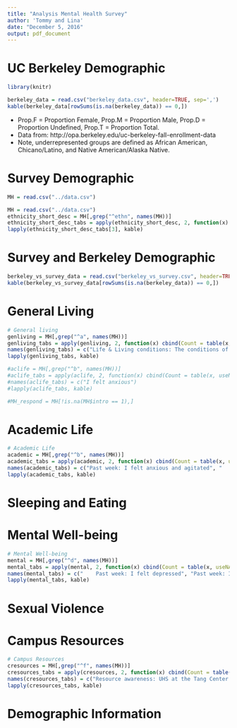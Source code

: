 ```yaml
---
title: "Analysis Mental Health Survey"
author: 'Tommy and Lina'
date: "December 5, 2016"
output: pdf_document
---
```


# UC Berkeley Demographic
```r
library(knitr)

berkeley_data = read.csv("berkeley_data.csv", header=TRUE, sep=',')
kable(berkeley_data[rowSums(is.na(berkeley_data)) == 0,])
```

* Prop.F = Proportion Female, Prop.M = Proportion Male, Prop.D = Proportion Undefined, Prop.T = Proportion Total.
* Data from: http://opa.berkeley.edu/uc-berkeley-fall-enrollment-data
* Note, underrepresented groups are defined as African American, Chicano/Latino, and Native American/Alaska Native.

# Survey Demographic
```r

MH = read.csv("../data.csv")

MH = read.csv("../data.csv")
ethnicity_short_desc = MH[,grep("^ethn", names(MH))]
ethnicity_short_desc_tabs = apply(ethnicity_short_desc, 2, function(x) cbind(Count = table(x, useNA = "always"), Proportion = prop.table(table(x, useNA = "always"))))
lapply(ethnicity_short_desc_tabs[3], kable)

```

# Survey and Berkeley Demographic
```r

berkeley_vs_survey_data = read.csv("berkeley_vs_survey.csv", header=TRUE, sep=',')
kable(berkeley_vs_survey_data[rowSums(is.na(berkeley_data)) == 0,])

```

# General Living
```r

# General living
genliving = MH[,grep("^a", names(MH))]
genliving_tabs = apply(genliving, 2, function(x) cbind(Count = table(x, useNA = "always"), Proportion = prop.table(table(x, useNA = "always"))))
names(genliving_tabs) = c("Life & Living conditions: The conditions of my life are excellent", "Life & Living conditions: I am satisfied with my life", "Life & Living conditions: I am satisfied with my living conditions", "Life & Living conditions: Where I live, I feel safe", "Health rating: Physical Health", "Health rating: Mental Health", "Financial: Confidence in financial situation", "Financial: Often cut back on important spending", "Financial: I have been concerned about money lately", "Aspects of Life: Academic life", "Aspects of Life: Social life", "Aspects of Life: Residential life")
lapply(genliving_tabs, kable)

#aclife = MH[,grep("^b", names(MH))]
#aclife_tabs = apply(aclife, 2, function(x) cbind(Count = table(x, useNA = "always"), Proportion = prop.table(table(x, useNA = "always"))))
#names(aclife_tabs) = c("I felt anxious")
#lapply(aclife_tabs, kable)

#MH_respond = MH[!is.na(MH$intro == 1),]
```

# Academic Life

```r
# Academic Life
academic = MH[,grep("^b", names(MH))]
academic_tabs = apply(academic, 2, function(x) cbind(Count = table(x, useNA = "always"), Proportion = prop.table(table(x, useNA = "always"))))
names(academic_tabs) = c("Past week: I felt anxious and agitated", "	Past week: I felt stressed due to academic reasons", "Past week: My academic stress prevented me from maintaining my self-care", "Academic life: Academics is the main reason I am stressed in my life", "	Academic life: I feel pressured by parents' expectations for me to succeed", "	Academic life: I feel pressured by my own expectations to succeed", "Academic life: My stress impacts me more physically than mentally", "	Academic life: University adequately provides support to cope with academic stress", "Academic life: I utilize campus resources for anxiety and academic stress")
lapply(academic_tabs, kable)
```

# Sleeping and Eating

# Mental Well-being

```r
# Mental Well-being
mental = MH[,grep("^d", names(MH))]
mental_tabs = apply(mental, 2, function(x) cbind(Count = table(x, useNA = "always"), Proportion = prop.table(table(x, useNA = "always"))))
names(mental_tabs) = c("	Past week: I felt depressed", "Past week: I felt hopeful about the future", "Past week: I felt happy with my life", "Past week: I felt alone and isolated", "Past week: I felt like it was hard to \" get up \" from lack of energy & motivation", "	Past week: I felt less interested in things I usually enjoy", "	Past week: I felt upset about the way my life was heading", "Past week: I felt like utilizing campus resources for mental distress", "Past week: I felt like a bad person", "Past week: I found it hard to focus on the positive aspects of life", "	In the past month I felt like utilizing campus resources for mental distress", "	Ever diagnosed with depression by a clinical professional")
lapply(mental_tabs, kable)
```

# Sexual Violence

# Campus Resources

```r
# Campus Resources
cresources = MH[,grep("^f", names(MH))]
cresources_tabs = apply(cresources, 2, function(x) cbind(Count = table(x, useNA = "always"), Proportion = prop.table(table(x, useNA = "always"))))
names(cresources_tabs) = c("Resource awareness: UHS at the Tang Center: Counseling & Psychological Services (CPS)","Resource awareness: Tang Center CPS Satellite Counseling Services on campus","Resource awareness: Nap spaces on campus","Resource awareness: Peer Health Workers for IFC, PHC, Housing, Co-Op residents","Resource awareness: Student-to-Student Peer Counseling","Resource awareness: Tang Center Health Coaching","Resource awareness: Confidential Care Advocates","How hear about: CPS - A friend","How hear about: CPS - Professor/GSI","How hear about: CPS - Peer Support Organization","How hear about: CPS - Flier","How hear about: CPS - Email/Online Website","How hear about: CPS - Other","How hear about: CPS - Don \' t know/Don \' t remember","How hear about: CPS campus Satellite Counseling Services - A friend","How hear about: CPS campus Satellite Counseling Services - Professor/GSI","How hear about: CPS campus Satellite Counseling Services - Peer Support Organization","How hear about: CPS campus Satellite Counseling Services - Flier","How hear about: CPS campus Satellite Counseling Services - Email/Online Website","How hear about: CPS campus Satellite Counseling Services - Other","How hear about: CPS campus Satellite Counseling Services - Don \' t know/Don \' t remember","How hear about: Nap spaces on campus - A friend","How hear about: Nap spaces on campus - Professor/GSI","How hear about: Nap spaces on campus - Peer Support Organization","How hear about: Nap spaces on campus - Flier","How hear about: Nap spaces on campus - Email/Online Website","How hear about: Nap spaces on campus - Other","How hear about: Nap spaces on campus - Don \' t know/Don \' t remember","How hear about: Peer Health Workers - A friend","How hear about: Peer Health Workers - Professor/GSI","How hear about: Peer Health Workers - Peer Support Organization","How hear about: Peer Health Workers - Flier","How hear about: Peer Health Workers - Email/Online Website","How hear about: Peer Health Workers - Other","How hear about: Peer Health Workers - Don \' t know/Don \' t remember","How hear about: Student-to-Student Peer Counseling - A friend","How hear about: Student-to-Student Peer Counseling - Professor/GSI","How hear about: Student-to-Student Peer Counseling - Peer Support Organization","How hear about: Student-to-Student Peer Counseling - Flier","How hear about: Student-to-Student Peer Counseling - Email/Online Website","How hear about: Student-to-Student Peer Counseling - Other","How hear about: Student-to-Student Peer Counseling - Don \' t know/Don \' t remember","How hear about: Tang Center Health Coaching - A friend","How hear about: Tang Center Health Coaching - Professor/GSI","How hear about: Tang Center Health Coaching - Peer Support Organization","How hear about: Tang Center Health Coaching - Flier","How hear about: Tang Center Health Coaching - Email/Online Website","How hear about: Tang Center Health Coaching - Other","How hear about: Tang Center Health Coaching - Don \' t know/Don \' t remember","How hear about: Confidential Care Advocates - A friend","How hear about: Confidential Care Advocates - Professor/GSI","How hear about: Confidential Care Advocates - Peer Support Organization","How hear about: Confidential Care Advocates - Flier","How hear about: Confidential Care Advocates - Email/Online Website","How hear about: Confidential Care Advocates - Other","How hear about: Confidential Care Advocates - Don \' t know/Don \' t remember","Rate services: Counseling and Psychological Services","Rate services: Tang Center CPS Satellite Counseling Services on campus","Rate services: Nap spaces on campus","Rate services: Peer Health Workers","Rate services: Student-to-Student Peer Counseling","Rate services: Tang Center Health Coaching","Rate services: Confidential Care Advocates","Resource expansion: Counseling and Psychological Services (CPS)","Resource expansion: CPS Satellite Counseling Services on campus","Resource expansion: Nap spaces on campus","Resource expansion: Peer Health Workers","Resource expansion: Student-to-Student Peer Counseling","Resource expansion: Tang Center Health Coaching","Resource expansion: Confidential Care Advocates","Wait for mental health aid impedes on students use of these resources","Talk with GSI/professor about mental health and resources","Was information accurate, relevant and beneficial","GSIs and professors should be better trained to help with mental health issues","How likely would you be to approach the Tang Center or other campus resources")
lapply(cresources_tabs, kable)
```

# Demographic Information
